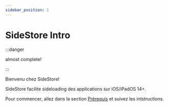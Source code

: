 ```yaml
---
sidebar_position: 1
---
```


# SideStore Intro

:::danger

almost complete!

:::


Bienvenu chez SideStore!

SideStore facilite sideloading des applications sur iOS/iPadOS 14+.

Pour commencer, allez dans la section [Prérequis](installation/prerequisites.mdx) et suivez les intstructions.
